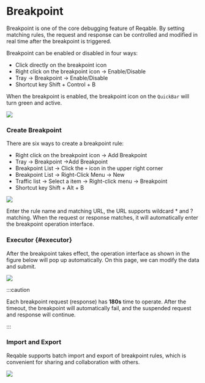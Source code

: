 # Breakpoint

Breakpoint is one of the core debugging feature of Reqable. By setting matching rules, the request and response can be controlled and modified in real time after the breakpoint is triggered.

Breakpoint can be enabled or disabled in four ways:
- Click directly on the breakpoint icon
- Right click on the breakpoint icon -> Enable/Disable
- Tray -> Breakpoint -> Enable/Disable
- Shortcut key <Shortcut>Shift + Control + B</Shortcut>

When the breakpoint is enabled, the breakpoint icon on the `QuickBar` will turn green and active.

![](arts/breakpoint_01.png)

### Create Breakpoint

There are six ways to create a breakpoint rule:
- Right click on the breakpoint icon -> Add Breakpoint
- Tray -> Breakpoint ->Add Breakpoint
- Breakpoint List -> Click the `+` icon in the upper right corner
- Breakpoint List -> Right-Click Menu -> New
- Traffic list -> Select a item -> Right-click menu -> Breakpoint
- Shortcut key <Shortcut>Shift + Alt + B</Shortcut>

![](arts/breakpoint_02.png)

Enter the rule name and matching URL, the URL supports wildcard * and ? matching. When the request or response matches, it will automatically enter the breakpoint operation interface.

### Executor {#executor}

After the breakpoint takes effect, the operation interface as shown in the figure below will pop up automatically. On this page, we can modify the data and submit.

![](arts/breakpoint_03.png)

:::caution

Each breakpoint request (response) has **180s** time to operate. After the timeout, the breakpoint will automatically fail, and the suspended request and response will continue.

:::

### Import and Export

Reqable supports batch import and export of breakpoint rules, which is convenient for sharing and collaboration with others.

![](arts/breakpoint_04.png)